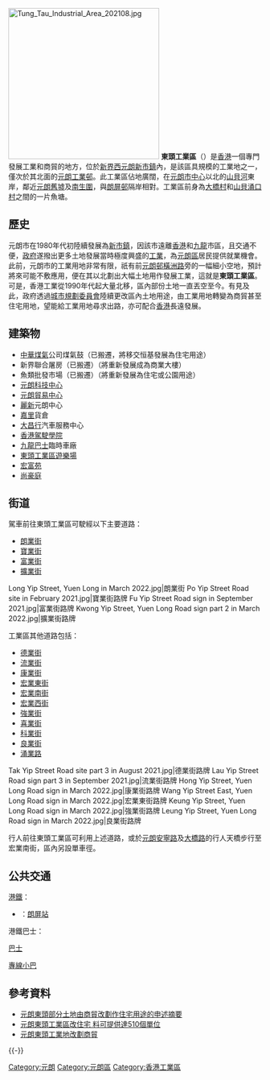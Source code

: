 [[File:Tung_Tau_Industrial_Area_202108.jpg|300px]]
'''東頭工業區'''（{{lang-en|Tung Tau Industrial Area}}）是[[香港|香港]]一個專門發展工業和商貿的地方，位於[[新界西|新界西]][[元朗新市鎮|元朗新市鎮]]內，是該區具規模的工業地之一，僅次於其北面的[[元朗工業邨|元朗工業邨]]。此工業區佔地廣闊，在[[元朗市中心|元朗市中心]]以北的[[山貝河|山貝河]]東岸，鄰近[[元朗舊墟|元朗舊墟]]及[[南生圍|南生圍]]，與[[朗屏邨|朗屏邨]]隔岸相對。工業區前身為[[大橋村_(香港)|大橋村]]和[[山貝涌口村|山貝涌口村]]之間的一片魚塘。

==歷史==
元朗市在1980年代初陸續發展為[[新市鎮|新市鎮]]，因該市遠離[[香港島|香港]]和[[九龍|九龍]]市區，且交通不便，[[港英政府|政府]]遂撥出更多土地發展當時極度興盛的[[工業|工業]]，為[[元朗區|元朗區]]居民提供就業機會。此前，元朗市的工業用地非常有限，祇有前[[元朗邨|元朗邨]][[橫洲路|橫洲路]]旁的一幅細小空地，預計將來可能不敷應用，便在其以北劃出大幅土地用作發展工業，這就是'''東頭工業區'''。可是，香港工業從1990年代起大量北移，區內部份土地一直丟空至今。有見及此，政府透過[[城市規劃委員會|城市規劃委員會]]陸續更改區內土地用途，由工業用地轉變為商貿甚至住宅用地，望能給工業用地尋求出路，亦可配合[[香港|香港]]長遠發展。

==建築物==
*[[中華煤氣|中華煤氣]]公司煤氣鼓（已搬遷，將移交恒基發展為住宅用途）
*新界聯合屠房（已搬遷）（將重新發展成為商業大樓）
*魚類批發市場（已搬遷）（將重新發展為住宅或公園用途）
*[[元朗科技中心|元朗科技中心]]
*[[元朗貿易中心|元朗貿易中心]]
*[[麗新集團|麗新]]元朗中心
*[[嘉里建設|嘉里]]貨倉
*[[大昌行集團|大昌行]]汽車服務中心
*[[香港駕駛學院|香港駕駛學院]]
*[[九龍巴士|九龍巴士]]臨時車廠
*[[東頭工業區遊樂場|東頭工業區遊樂場]]
*[[宏富苑|宏富苑]]
*[[尚豪庭|尚豪庭]]

==街道==
駕車前往東頭工業區可駛經以下主要道路：
*[[朗業街|朗業街]]
*[[寶業街|寶業街]]
*[[富業街|富業街]]
*[[擴業街|擴業街]]
<gallery>
Long Yip Street, Yuen Long in March 2022.jpg|朗業街
Po Yip Street Road site in February 2021.jpg|寶業街路牌
Fu Yip Street Road sign in September 2021.jpg|富業街路牌
Kwong Yip Street, Yuen Long Road sign part 2 in March 2022.jpg|擴業街路牌
</gallery>

工業區其他道路包括：
*[[德業街|德業街]]
*[[流業街|流業街]]
*[[康業街|康業街]]
*[[宏業東街|宏業東街]]
*[[宏業南街|宏業南街]]
*[[宏業西街|宏業西街]]
*[[強業街|強業街]]
*[[喜業街|喜業街]]
*[[科業街|科業街]]
*[[良業街|良業街]]
*[[涌業路|涌業路]]
<gallery>
Tak Yip Street Road site part 3 in August 2021.jpg|德業街路牌
Lau Yip Street Road sign part 3 in September 2021.jpg|流業街路牌
Hong Yip Street, Yuen Long Road sign in March 2022.jpg|康業街路牌
Wang Yip Street East, Yuen Long Road sign in March 2022.jpg|宏業東街路牌
Keung Yip Street, Yuen Long Road sign in March 2022.jpg|強業街路牌
Leung Yip Street, Yuen Long Road sign in March 2022.jpg|良業街路牌
</gallery>

行人前往東頭工業區可利用上述道路，或於[[元朗安寧路|元朗安寧路]]及[[大橋路|大橋路]]的行人天橋步行至宏業南街，區內另設單車徑。

==公共交通==
;[[港鐵|港鐵]]：
*{{港鐵路線標誌|TML}}：[[朗屏站|朗屏站]]
;港鐵巴士：
{{港鐵巴士簡單列表|K68|K73|K74}}
;[[香港巴士|巴士]]
{{九龍新界巴士簡單列表|268A|268B|268C|268P|269D_s}}
{{過海隧道巴士簡單列表|968A|968X}}
{{大嶼山巴士簡單列表|A37|E36A}}
;[[香港小巴|專線小巴]]
{{新界專線小巴簡單列表|73|77A|611P}}

==參考資料==
*[http://www.info.gov.hk/tpb/tc/plan_making/Attachment/20110524/S_YL_19_gist_of_representations_eng_chi.pdf 元朗東頭部分土地由商貿改劃作住宅用途的申述摘要] {{Wayback|url=http://www.info.gov.hk/tpb/tc/plan_making/Attachment/20110524/S_YL_19_gist_of_representations_eng_chi.pdf |date=20191029112952 }}
*[http://www.soufun.com/news/2011-03-04/4612104.htm 元朗東頭工業區改住宅 料可提供達510個單位]{{dead link|date=2018年3月 |bot=InternetArchiveBot |fix-attempted=yes }}
*[http://www.theparcville.net/forum/index.php?topic=70.0 元朗東頭工業地改劃商貿] {{Wayback|url=http://www.theparcville.net/forum/index.php?topic=70.0 |date=20160305051313 }}

{{-}}
{{元朗區}}

[[Category:元朗|Category:元朗]]
[[Category:元朗區|Category:元朗區]]
[[Category:香港工業區|Category:香港工業區]]